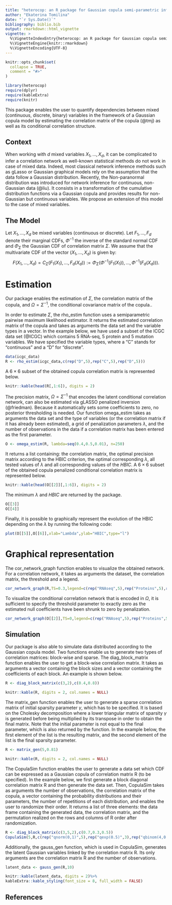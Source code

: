 ```yaml
---
title: "heterocop: an R package for Gaussian copula semi-parametric inference for heterogeneous data"
author: "Ekaterina Tomilina"
date: "`r Sys.Date()`"
bibliography: biblio.bib
output: rmarkdown::html_vignette
vignette: >
  %\VignetteIndexEntry{heterocop: an R package for Gaussian copula semi-parametric inference for heterogeneous data}
  %\VignetteEngine{knitr::rmarkdown}
  %\VignetteEncoding{UTF-8}
---
```


```r
knitr::opts_chunk$set(
  collapse = TRUE,
  comment = "#>"
)

library(heterocop)
require(dplyr)
require(kableExtra)
require(knitr)
```

This package enables the user to quantify dependencies between mixed (continuous, discrete, binary) variables in the framework of a Gaussian copula model by estimating the correlation matrix of the copula (@tmj) as well as its conditional correlation structure.

## Context

When working with $d$ mixed variables $X_1, ..., X_d$, it can be complicated to infer a correlation network as well-known statistical methods do not work in case of mixed data. Indeed, most classical network inference methods such as gLasso or Gaussian graphical models rely on the assumption that the data follow a Gaussian distribution. Recently, the Non-paranormal distribution was introduced for network inference for continuous, non-Gaussian data (@liu). It consists in a transformation of the cumulative distribution functions via a Gaussian copula and provides results for non-Gaussian but continuous variables. We propose an extension of this model to the case of mixed variables.

## The Model

Let $X_1, ..., X_d$ be mixed variables (continuous or discrete). Let $F_1, ..., F_d$ denote their marginal CDFs, $\Phi^{-1}$ the inverse of the standard normal CDF and $\Phi_\Sigma$ the Gaussian CDF of correlation matrix $\Sigma$. We assume that the multivariate CDF of the vector $(X_1,\dots,X_d)$ is given by:
$$F(X_1, ..., X_d)=C_\Sigma(F_1(X_1), ..., F_d(X_d)):=\Phi_\Sigma(\Phi^{-1}(F_1(X_1)), ..., \Phi^{-1}(F_d(X_d))).$$

# Estimation
Our package enables the estimation of $\Sigma$, the correlation matrix of the copula, and $\Omega=\Sigma^{-1}$, the conditional covariance matrix of the copula..

In order to estimate $\Sigma$, the rho_estim function uses a semiparametric pairwise maximum likelihood estimator. It returns the estimated correlation matrix of the copula and takes as arguments the data set and the variable types in a vector. In the example below, we have used a subset of the ICGC data set (@ICGC) which contains 5 RNA-seq, 5 protein and 5 mutation variables. We have specified the variable types, where a "C" stands for "continuous" and a "D" for "discrete".
```r
data(icgc_data)
R <- rho_estim(icgc_data,c(rep("D",5),rep("C",5),rep("D",5)))
```

A $6\times6$ subset of the obtained copula correlation matrix is represented below.
```r
knitr::kable(head(R[,1:6]), digits = 2) 
```

The precision matrix, $\Omega=\Sigma^{-1}$ that encodes the latent conditional correlation network, can also be estimated via gLASSO penalized inversion (@friedman). Because it automatically sets some coefficients to zero, no posterior thresholding is needed. Our function omega_estim takes as arguments the data set and the type of variables (or the correlation matrix if it has already been estimated), a grid of penalization parameters $\lambda$, and the number of observations in the data if a correlation matrix has been entered as the first parameter.
```r
O <- omega_estim(R, lambda=seq(0.4,0.5,0.01), n=250)
```

It returns a list containing: the correlation matrix, the optimal precision matrix according to the HBIC criterion, the optimal corresponding $\lambda$, all tested values of $\lambda$ and all corresponding values of the $HBIC$. A $6\times6$ subset of the obtained copula penalized conditional correlation matrix is represented below.
```r
knitr::kable(head(O[[2]][,1:6]), digits = 2) 
```

The minimum $\lambda$ and $HBIC$ are returned by the package.
```r
O[[3]]
O[[4]]
```

Finally, it is possible to graphically represent the evolution of the HBIC depending on the $\lambda$ by running the following code:
```r
plot(O[[5]],O[[6]],xlab="Lambda",ylab="HBIC",type="l")
```


# Graphical representation

The cor_network_graph function enables to visualize the obtained network. For a correlation network, it takes as arguments the dataset, the correlation matrix, the threshold and a legend.
```r
cor_network_graph(R,TS=0.3,legend=c(rep("RNAseq",5),rep("Proteins",5),rep("Mutations",5)))
```

To visualize the conditional correlation network that is encoded in $\Omega$, it is sufficient to specify the threshold parameter to exactly zero as the estimated null coefficients have been shrunk to zero by penalization.

```r
cor_network_graph(O[[2]],TS=0,legend=c(rep("RNAseq",5),rep("Proteins",5),rep("Mutations",5)))
```

## Simulation

Our package is also able to simulate data distributed according to the Gaussian copula model. Two functions enable us to generate two types of correlation matrices: block-wise and sparse. The diag_block_matrix function enables the user to get a block-wise correlation matrix. It takes as arguments a vector containing the block sizes and a vector containing the coefficients of each block. An example is shown below.

```r
R <- diag_block_matrix(c(3,2),c(0.4,0.8))
```
```r
knitr::kable(R, digits = 2, col.names = NULL)
```

The matrix_gen function enables the user to generate a sparse correlation matrix of initial sparsity parameter $\gamma$, which has to be specified. It is based on the Cholesky decomposition where a lower triangular matrix of sparsity $\gamma$ is generated before being multiplied by its transpose in order to obtain the final matrix. Note that the initial parameter is not equal to the final parameter, which is also returned by the function. In the example below, the first element of the list is the resulting matrix, and the second element of the list is the final sparsity parameter.
```r
R <- matrix_gen(5,0.81)
```

```r
knitr::kable(R, digits = 2, col.names = NULL)
```

The CopulaSim function enables the user to generate a data set which CDF can be expressed as a Gaussian copula of correlation matrix R (to be specified). In the example below, we first generate a block diagonal correlation matrix R and then generate the data set. Then, CopulaSim takes as arguments the number of observations, the correlation matrix of the copula, a vector containing the probability distributions and their parameters, the number of repetitions of each distribution, and enables the user to randomize their order. It returns a list of three elements: the data frame containing the generated data, the correlation matrix, and the permutation realized on the rows and columns of R order after randomization.

```r
R <- diag_block_matrix(c(3,5,2),c(0.7,0.3,0.5))
CopulaSim(5,R,c(rep("qnorm(0,1)",5),rep("qexp(0.5)",3),rep("qbinom(4,0.8)",2)),random=TRUE)
```

Additionally, the gauss_gen function, which is used in CopulaSim, generates the latent Gaussian variables linked by the correlation matrix R. Its only arguments are the correlation matrix R and the number of observations.

```r
latent_data <- gauss_gen(R,10)
```

```r
knitr::kable(latent_data, digits = 2)%>%
kableExtra::kable_styling(font_size = 8, full_width = FALSE)
```

## References


